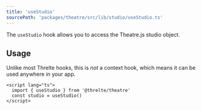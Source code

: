 ```yaml
---
title: 'useStudio'
sourcePath: 'packages/theatre/src/lib/studio/useStudio.ts'
---
```


The `useStudio` hook allows you to access the Theatre.js studio object.

## Usage

Unlike most Threlte hooks, this is _not_ a context hook, which means it can be used anywhere in your app.

```svelte
<script lang="ts">
  import { useStudio } from '@threlte/theatre'
  const studio = useStudio()
</script>
```
